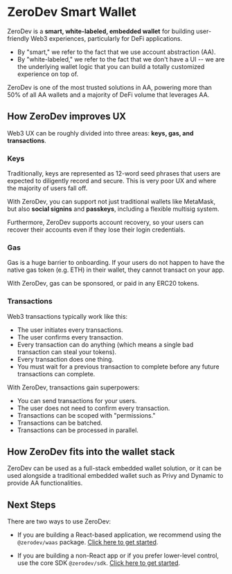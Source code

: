 # ZeroDev Smart Wallet

ZeroDev is a **smart, white-labeled, embedded wallet** for building user-friendly Web3 experiences, particularly for DeFi applications.

- By "smart," we refer to the fact that we use account abstraction (AA).
- By "white-labeled," we refer to the fact that we don't have a UI -- we are the underlying wallet logic that you can build a totally customized experience on top of.

ZeroDev is one of the most trusted solutions in AA, powering more than 50% of all AA wallets and a majority of DeFi volume that leverages AA.

## How ZeroDev improves UX

Web3 UX can be roughly divided into three areas: **keys, gas, and transactions**.

### Keys

Traditionally, keys are represented as 12-word seed phrases that users are expected to diligently record and secure.  This is very poor UX and where the majority of users fall off.

With ZeroDev, you can support not just traditional wallets like MetaMask, but also **social signins** and **passkeys**, including a flexible multisig system.

Furthermore, ZeroDev supports account recovery, so your users can recover their accounts even if they lose their login credentials.

### Gas

Gas is a huge barrier to onboarding.  If your users do not happen to have the native gas token (e.g. ETH) in their wallet, they cannot transact on your app.

With ZeroDev, gas can be sponsored, or paid in any ERC20 tokens.

### Transactions

Web3 transactions typically work like this:

- The user initiates every transactions.
- The user confirms every transaction.
- Every transaction can do anything (which means a single bad transaction can steal your tokens).
- Every transaction does one thing.
- You must wait for a previous transaction to complete before any future transactions can complete.

With ZeroDev, transactions gain superpowers:

- You can send transactions for your users.
- The user does not need to confirm every transaction.
- Transactions can be scoped with "permissions."
- Transactions can be batched.
- Transactions can be processed in parallel.

## How ZeroDev fits into the wallet stack

ZeroDev can be used as a full-stack embedded wallet solution, or it can be used alongside a traditional embedded wallet such as Privy and Dynamic to provide AA functionalities.

## Next Steps

There are two ways to use ZeroDev:

- If you are building a React-based application, we recommend using the `@zerodev/waas` package.  [Click here to get started](/smart-wallet/quickstart-react).

- If you are building a non-React app or if you prefer lower-level control, use the core SDK `@zerodev/sdk`.  [Click here to get started](/smart-wallet/quickstart-core).
